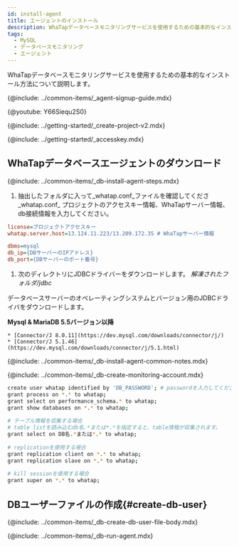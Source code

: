 ```yaml
---
id: install-agent
title: エージェントのインストール
description: WhaTapデータベースモニタリングサービスを使用するための基本的なインストール方法について説明します。
tags:
  - MySQL
  - データベースモニタリング
  - エージェント
---
```



WhaTapデータベースモニタリングサービスを使用するための基本的なインストール方法について説明します。

{@include: ../common-items/_agent-signup-guide.mdx}  

{@youtube: Y66Siequ2S0}

{@include: ../getting-started/_create-project-v2.mdx}  

{@include: ../getting-started/_accesskey.mdx}

## WhaTapデータベースエージェントのダウンロード

{@include: ../common-items/_db-install-agent-steps.mdx}

1.  抽出したフォルダに入って_whatap.conf_ファイルを確認してくださ_whatap.conf_ プロジェクトのアクセスキー情報、WhaTapサーバー情報、db接続情報を入力してください。

```ini title='whatap.conf'
license=プロジェクトアクセスキー
whatap.server.host=13.124.11.223/13.209.172.35 # WhaTapサーバー情報

dbms=mysql
db_ip={DBサーバーのIPアドレス}
db_port={DBサーバーのポート番号}
```

1.  次のディレクトリにJDBCドライバーをダウンロードします。 _解凍されたフォルダ/jdbc_

  データベースサーバーのオペレーティングシステムとバージョン用のJDBCドライバをダウンロードします。

  **Mysql & MariaDB 5.5バージョン以降**

```
* [Connector/J 8.0.11](https://dev.mysql.com/downloads/connector/j/)
* [Connector/J 5.1.46](https://dev.mysql.com/downloads/connector/j/5.1.html)
```

<!-- 공통 Notes -->

{@include: ../common-items/_db-install-agent-common-notes.mdx}

<!-- 모니터링용 계정 생성 -->

{@include: ../common-items/_db-create-monitoring-account.mdx}

<!-- MySQL -->

```bash showLineNumbers
create user whatap identified by 'DB_PASSWORD'; # passwordを入力してください。
grant process on *.* to whatap;
grant select on performance_schema.* to whatap;
grant show databases on *.* to whatap;
 
# テーブル情報を収集する場合
# table listを読み込むdb名.*または*.*を指定すると、table情報が収集されます。
grant select on DB名.*または*.* to whatap;
 
# replicationを使用する場合
grant replication client on *.* to whatap;
grant replication slave on *.* to whatap;
 
# kill sessionを使用する場合
grant super on *.* to whatap;
```

## DBユーザーファイルの作成{#create-db-user}

<DBuserDesc name='default'/>

{@include: ../common-items/_db-create-db-user-file-body.mdx}

<!--## 에이전트 실행-->

{@include: ../common-items/_db-run-agent.mdx}
